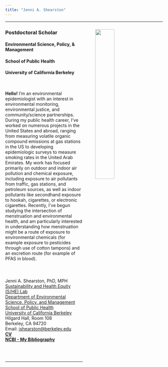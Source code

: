 ```yaml
---
title: "Jenni A. Shearston"
---
```


***

<img src="images/Shearston_inGrassFieldFromAhlam.jpg" style="width:35%" ALIGN="right" HSPACE="40" VSPACE="10" /> 

<p style="font-size:24px">

### Postdoctoral Scholar
#### Environmental Science, Policy, & Management
#### School of Public Health
#### University of California Berkeley 

<br>

**Hello!** I'm an environmental epidemiologist with an interest in  environmental monitoring, environmental justice, and community/science partnerships. During my public health career, I've worked on numerous projects in the United States and abroad, ranging from measuring volatile organic compound emissions at gas stations in the US to developing epidemiologic surveys to measure smoking rates in the United Arab Emirates. My work has focused primarily on outdoor and indoor air pollution and chemical exposure, including exposure to air pollutants from traffic, gas stations, and petroleum sources, as well as indoor pollutants like secondhand exposure to hookah, cigarettes, or electronic cigarettes. Recently, I've begun studying the intersection of menstruation and environmental health, and am particularly interested in understanding how menstruation might be a route of exposure to environmental chemicals (for example exposure to pesticides through use of cotton tampons) and an excretion route (for example of PFAS in blood). 

<br>

### <i class="far fa-address-card fa-lg"></i>

Jenni A. Shearston, PhD, MPH
<br>
[Sustainability and Health Equity (S/HE) Lab](https://nature.berkeley.edu/morellofroschlab/)
<br>
[Department of Environmental Science, Policy, and Management](https://ourenvironment.berkeley.edu)
<br>
[School of Public Health](https://publichealth.berkeley.edu)
<br>
[University of California Berkeley](https://www.berkeley.edu)
<br>
Hilgard Hall, Room 108
<br>
Berkeley, CA 94720
<br>
Email: [jshearston@berkeley.edu](mailto:<jshearston@berkeley.edu>)
<br>
**[CV](Curriculum Vitae 08.03.23.pdf)**
<br>
**[NCBI - My Bibliography](https://www.ncbi.nlm.nih.gov/myncbi/1DQxtak6xiwwn5/bibliography/public/)**
</p>

<br>
<br>

***










